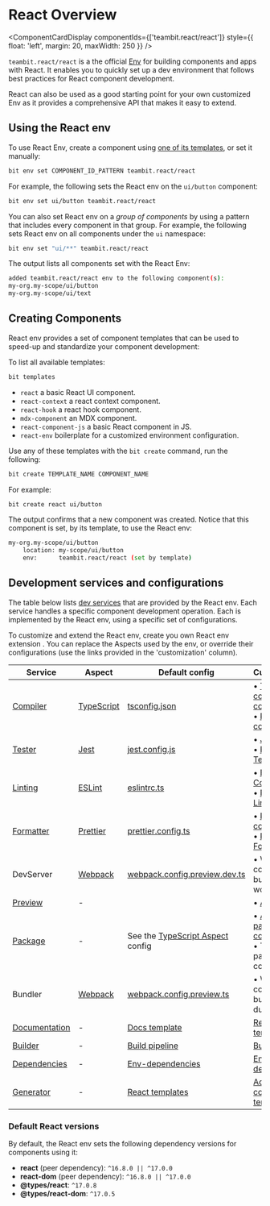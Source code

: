 
# React Overview

<ComponentCardDisplay componentIds={['teambit.react/react']} style={{ float: 'left', margin: 20, maxWidth: 250 }} />

`teambit.react/react` is a the official [Env](/envs/envs-overview) for building components and apps with React.
It enables you to quickly set up a dev environment that follows best practices for React component development.

React can also be used as a good starting point for your own customized Env as it provides a comprehensive API that makes it easy to extend.

## Using the React env

To use React Env, create a component using [one of its templates](/frameworks/react/react-overview#creating-components), or set it manually:

```bash
bit env set COMPONENT_ID_PATTERN teambit.react/react
```

For example, the following sets the React env on the `ui/button` component:

```bash
bit env set ui/button teambit.react/react
```

You can also set React env on a _group of components_ by using a pattern that includes every component in that group. For example, the following sets React env on all components under the `ui` namespace:

```bash
bit env set "ui/**" teambit.react/react
```

The output lists all components set with the React Env:

```bash
added teambit.react/react env to the following component(s):
my-org.my-scope/ui/button
my-org.my-scope/ui/text
```

## Creating Components

React env provides a set of component templates that can be used to speed-up and standardize your component development:

To list all available templates:

```bash
bit templates
```

- `react` a basic React UI component.
- `react-context` a react context component.
- `react-hook` a react hook component.
- `mdx-component` an MDX component.
- `react-component-js` a basic React component in JS.
- `react-env` boilerplate for a customized environment configuration.

Use any of these templates with the `bit create` command, run the following:

```bash
bit create TEMPLATE_NAME COMPONENT_NAME
```

For example:

```bash
bit create react ui/button
```

The output confirms that a new component was created. Notice that this component is set, by its template, to use the React env:

```bash
my-org.my-scope/ui/button
    location: my-scope/ui/button
    env:      teambit.react/react (set by template)
```

## Development services and configurations

The table below lists [dev services](/dev-services/builder/builder-overview) that are provided by the React env. Each service handles a specific component development operation. Each is implemented by the React env, using a specific set of configurations.

To customize and extend the React env, create you own React env extension <!-- TODO [create you own React env extension](/envs/pre-configured-envs/react/extending-react#using-your-own-react-env-extension) -->. You can replace the Aspects used by the env, or override their configurations (use the links provided in the 'customization' column).

| Service                                                                     | Aspect                                                        | Default config                                                                                                       | Customization                                                                                                                                              |
| --------------------------------------------------------------------------- | ------------------------------------------------------------- | -------------------------------------------------------------------------------------------------------------------- | ---------------------------------------------------------------------------------------------------------------------------------------------------------- |
| [Compiler](/dev-services/compiler/compiler-overview)                        | [TypeScript](https://bit.cloud/teambit/typescript/typescript) | [tsconfig.json](https://bit.cloud/teambit/react/react/~code/typescript/tsconfig.json)                                | • [TS compilation config](/frameworks/react/config-react-tools#typescript) <br /> • [Replace compiler](/dev-services/compiler/configure-env-with-compiler) |
| [Tester](/dev-services/tester/tester-overview)                              | [Jest](https://bit.cloud/teambit/defender/jest)               | [jest.config.js](https://bit.cloud/teambit/react/react/~code/jest/jest.config.js)                                    | • [Jest config](/frameworks/react/config-react-tools#jest) <br /> • [Replace Tester](/dev-services/tester/configure-env-with-tester)                       |
| [Linting](/dev-services/linter/linter-overview)                             | [ESLint](https://bit.cloud/teambit/defender/eslint)           | [eslintrc.ts](https://bit.cloud/teambit/react/react/~code/eslint/eslintrc.ts)                                        | • [ESLint Config](/frameworks/react/config-react-tools#eslint) <br /> • [Replace Linter](/dev-services/linter/configure-env-with-linter)                   |
| [Formatter](/dev-services/formatter/formatter-overview)                     | [Prettier](https://bit.cloud/teambit/defender/prettier)       | [prettier.config.ts](https://bit.cloud/teambit/react/react/~code/prettier/prettier.config.js)                        | • [Prettier config](/frameworks/react/config-react-tools#prettier) <br /> • [Replace Formatter](/dev-services/formatter/configure-env-with-formatter)      |
| DevServer                                                                   | [Webpack](https://bit.cloud/teambit/webpack/webpack)          | [webpack.config.preview.dev.ts](https://bit.cloud/teambit/react/react/~code/webpack/webpack.config.preview.dev.ts)   | • Webpack config (for bundling in the workspace)                                                                                                           |
| [Preview](/dev-services/preview/overview)                                   | -                                                             |                                                                                                                      | • [Add preview](/dev-services/preview/register-custom-preview)                                                                                             |
| [Package](/packages/packages-overview)                                      | -                                                             | See the [TypeScript Aspect](https://bit.cloud/teambit/typescript/typescript/~code/typescript.main.runtime.ts) config | • [Add Env package config](/packages/managing-package-json#set-configuration-from-an-env) <br /> • TypeScript's package config                             |
| Bundler                                                                     | [Webpack](https://bit.cloud/teambit/webpack/webpack)          | [webpack.config.preview.ts](https://bit.cloud/teambit/react/react/~code/webpack/webpack.config.preview.ts)           | • Webpack config (for bundling during build)                                                                                                               |
| [Documentation](/dev-services/docs/docs-overview)                           | -                                                             | [Docs template](https://bit.cloud/teambit/react/react/~code/docs/index.tsx)                                          | [Replace docs template](/dev-services/docs/docs-templates)                                                                                                 |
| [Builder](http://localhost:3000/docs/dev-services/builder/builder-overview) | -                                                             | [Build pipeline](http://localhost:3000/docs/dev-services/builder/builder-overview)                                   | [Build pipelines](/dev-services/builder/build-pipelines)                                                                                                   |
| [Dependencies](/dependencies/dependencies-overview)                         | -                                                             | [Env-dependencies](https://bit.cloud/teambit/react/react/~code/react.env.ts)                                         | [Env dependencies](/dependencies/configuring-dependencies#configuring-dependencies-from-an-env)                                                            |
| [Generator](/dev-services/generator/generator-overview)                     | -                                                             | [React templates](https://bit.cloud/teambit/react/react/~code/templates/react-component.ts)                          | [Add a component template]()                                                                                                                               |

### Default React versions

By default, the React env sets the following dependency versions for components using it:

- **react** (peer dependency): `^16.8.0 || ^17.0.0`
- **react-dom** (peer dependency): `^16.8.0 || ^17.0.0`
- **@types/react**: `^17.0.8`
- **@types/react-dom**: `^17.0.5`
